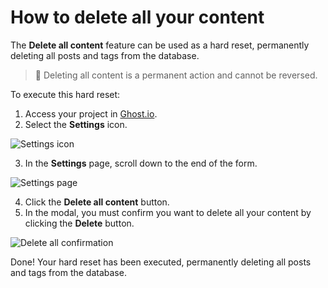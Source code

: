 # How to delete all your content

The **Delete all content** feature can be used as a hard reset, permanently deleting all posts and tags from the database.

> 🚨 Deleting all content is a permanent action and cannot be reversed.

To execute this hard reset:

1. Access your project in [Ghost.io](https://account.ghost.org/signin).
2. Select the **Settings** icon.

![Settings icon](public/images/prints-ui/settings.png)

3. In the **Settings** page, scroll down to the end of the form.

![Settings page](public/images/prints-ui/delete-all\delete-all-content.png)

4. Click the **Delete all content** button.
5. In the modal, you must confirm you want to delete all your content by clicking the **Delete** button.

![Delete all confirmation](public/images/prints-ui/delete-all\delete-all-content-modal.png)

Done! Your hard reset has been executed, permanently deleting all posts and tags from the database.
